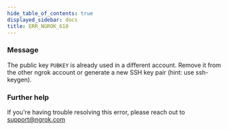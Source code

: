 ```yaml
---
hide_table_of_contents: true
displayed_sidebar: docs
title: ERR_NGROK_610
---
```


### Message

The public key `PUBKEY` is already used in a different account. Remove it from the other ngrok account or generate a new SSH key pair (hint: use ssh-keygen).

<ErrorDetails />

### Further help

If you're having trouble resolving this error, please reach out to [support@ngrok.com](mailto:support@ngrok.com?subject=Help%20with%20ERR_NGROK_610)
